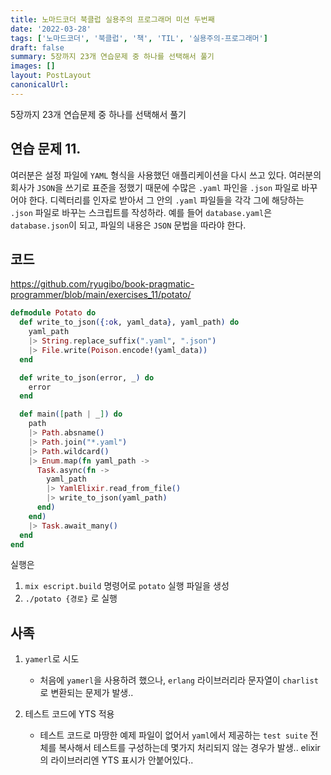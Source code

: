```yaml
---
title: 노마드코더 북클럽 실용주의 프로그래머 미션 두번째
date: '2022-03-28'
tags: ['노마드코더', '북클럽', '책', 'TIL', '실용주의-프로그래머']
draft: false
summary: 5장까지 23개 연습문제 중 하나를 선택해서 풀기
images: []
layout: PostLayout
canonicalUrl:
---
```


5장까지 23개 연습문제 중 하나를 선택해서 풀기

## 연습 문제 11.

여러분은 설정 파일에 `YAML` 형식을 사용했던 애플리케이션을 다시 쓰고 있다. 여러분의 회사가 `JSON`을 쓰기로 표준을 정했기 때문에 수많은 `.yaml` 파인을 `.json` 파일로 바꾸어야 한다. 디렉터리를 인자로 받아서 그 안의 `.yaml` 파일들을 각각 그에 해당하는 `.json` 파일로 바꾸는 스크립트를 작성하라. 예를 들어 `database.yaml`은 `database.json`이 되고, 파일의 내용은 `JSON` 문법을 따라야 한다.

## 코드

https://github.com/ryugibo/book-pragmatic-programmer/blob/main/exercises_11/potato/

```Elixir
defmodule Potato do
  def write_to_json({:ok, yaml_data}, yaml_path) do
    yaml_path
    |> String.replace_suffix(".yaml", ".json")
    |> File.write(Poison.encode!(yaml_data))
  end

  def write_to_json(error, _) do
    error
  end

  def main([path | _]) do
    path
    |> Path.absname()
    |> Path.join("*.yaml")
    |> Path.wildcard()
    |> Enum.map(fn yaml_path ->
      Task.async(fn ->
        yaml_path
        |> YamlElixir.read_from_file()
        |> write_to_json(yaml_path)
      end)
    end)
    |> Task.await_many()
  end
end
```

실행은

1. `mix escript.build` 명령어로 `potato` 실행 파일을 생성
2. `./potato {경로}` 로 실행

## 사족

1. `yamerl`로 시도

   - 처음에 `yamerl`을 사용하려 했으나, `erlang` 라이브러리라 문자열이 `charlist` 로 변환되는 문제가 발생..

2. 테스트 코드에 YTS 적용

   - 테스트 코드로 마땅한 예제 파일이 없어서 `yaml`에서 제공하는 `test suite` 전체를 복사해서 테스트를 구성하는데 몇가지 처리되지 않는 경우가 발생.. elixir 의 라이브러리엔 YTS 표시가 안붙어있다..
